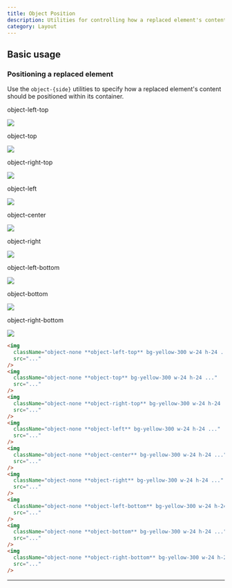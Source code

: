```yaml
---
title: Object Position
description: Utilities for controlling how a replaced element's content should be positioned within its container.
category: Layout
---
```



## Basic usage

### Positioning a replaced element

Use the `object-{side}` utilities to specify how a replaced element's content should be positioned within its container.

<Example p="none">
  <div className="w-full">
    <div className="overflow-x-scroll overflow-y-hidden snap-x scroll-p-4 flex sm:grid sm:grid-cols-3 sm:gap-16 p-8 items-end pt-16">
      <div className="relative snap-always snap-start w-40 shrink-0 sm:w-auto">
        <p className="absolute top-0 inset-x-0 -translate-y-8 font-medium text-sm text-slate-500 font-mono text-center mb-3 dark:text-slate-400">object-left-top</p>
        <div className="group relative mx-auto w-20 h-20 rounded-lg">
          <div className="relative z-10 w-full h-full rounded-md bg-left-top ring-1 ring-black/10 ring-inset shadow-lg" style={{backgroundImage: "url(https://images.unsplash.com/photo-1554629947-334ff61d85dc?ixid=MnwxMjA3fDB8MHxwaG90by1wYWdlfHx8fGVufDB8fHx8&ixlib=rb-1.2.1&auto=format&fit=crop&w=128&h=128&q=80)"}} />
          <img className="absolute top-0 left-0 rounded-md overflow-hidden w-32 h-32 opacity-0 sm:group-hover:opacity-25 max-w-none" src="https://images.unsplash.com/photo-1554629947-334ff61d85dc?ixid=MnwxMjA3fDB8MHxwaG90by1wYWdlfHx8fGVufDB8fHx8&ixlib=rb-1.2.1&auto=format&fit=crop&w=256&h=256&q=80" />
        </div>
      </div>
      <div className="relative snap-always snap-start w-40 shrink-0 sm:w-auto">
        <p className="absolute top-0 inset-x-0 -translate-y-8 font-medium text-sm text-slate-500 font-mono text-center mb-3 dark:text-slate-400">object-top</p>
        <div className="group relative mx-auto w-20 h-20 rounded-lg">
          <div className="relative z-10 w-full h-full rounded-md bg-top ring-1 ring-black/10 ring-inset shadow-lg" style={{backgroundImage: "url(https://images.unsplash.com/photo-1554629947-334ff61d85dc?ixid=MnwxMjA3fDB8MHxwaG90by1wYWdlfHx8fGVufDB8fHx8&ixlib=rb-1.2.1&auto=format&fit=crop&w=128&h=128&q=80)"}} />
          <img className="absolute top-0 -left-6 rounded-md overflow-hidden w-32 h-32 opacity-0 sm:group-hover:opacity-25 max-w-none" src="https://images.unsplash.com/photo-1554629947-334ff61d85dc?ixid=MnwxMjA3fDB8MHxwaG90by1wYWdlfHx8fGVufDB8fHx8&ixlib=rb-1.2.1&auto=format&fit=crop&w=256&h=256&q=80" />
        </div>
      </div>
      <div className="relative snap-always snap-start w-40 shrink-0 sm:w-auto">
        <p className="absolute top-0 inset-x-0 -translate-y-8 font-medium text-sm text-slate-500 font-mono text-center mb-3 dark:text-slate-400">object-right-top</p>
        <div className="group relative mx-auto w-20 h-20 rounded-lg">
          <div className="relative z-10 w-full h-full rounded-md bg-right-top ring-1 ring-black/10 ring-inset shadow-lg" style={{backgroundImage: "url(https://images.unsplash.com/photo-1554629947-334ff61d85dc?ixid=MnwxMjA3fDB8MHxwaG90by1wYWdlfHx8fGVufDB8fHx8&ixlib=rb-1.2.1&auto=format&fit=crop&w=128&h=128&q=80)"}} />
          <img className="absolute top-0 right-0 rounded-md overflow-hidden w-32 h-32 opacity-0 sm:group-hover:opacity-25 max-w-none" src="https://images.unsplash.com/photo-1554629947-334ff61d85dc?ixid=MnwxMjA3fDB8MHxwaG90by1wYWdlfHx8fGVufDB8fHx8&ixlib=rb-1.2.1&auto=format&fit=crop&w=256&h=256&q=80" />
        </div>
      </div>
      <div className="relative snap-always snap-start w-40 shrink-0 sm:w-auto">
        <p className="absolute top-0 inset-x-0 -translate-y-8 font-medium text-sm text-slate-500 font-mono text-center mb-3 dark:text-slate-400">object-left</p>
        <div className="group relative mx-auto w-20 h-20 rounded-lg">
          <div className="relative z-10 w-full h-full rounded-md bg-left ring-1 ring-black/10 ring-inset shadow-lg" style={{backgroundImage: "url(https://images.unsplash.com/photo-1554629947-334ff61d85dc?ixid=MnwxMjA3fDB8MHxwaG90by1wYWdlfHx8fGVufDB8fHx8&ixlib=rb-1.2.1&auto=format&fit=crop&w=128&h=128&q=80)"}} />
          <img className="absolute -top-6 left-0 rounded-md overflow-hidden w-32 h-32 opacity-0 sm:group-hover:opacity-25 max-w-none" src="https://images.unsplash.com/photo-1554629947-334ff61d85dc?ixid=MnwxMjA3fDB8MHxwaG90by1wYWdlfHx8fGVufDB8fHx8&ixlib=rb-1.2.1&auto=format&fit=crop&w=256&h=256&q=80" />
        </div>
      </div>
      <div className="relative snap-always snap-start w-40 shrink-0 sm:w-auto">
        <p className="absolute top-0 inset-x-0 -translate-y-8 font-medium text-sm text-slate-500 font-mono text-center mb-3 dark:text-slate-400">object-center</p>
        <div className="group relative mx-auto w-20 h-20 rounded-lg">
          <div className="relative z-10 w-full h-full rounded-md bg-center ring-1 ring-black/10 ring-inset shadow-lg" style={{backgroundImage: "url(https://images.unsplash.com/photo-1554629947-334ff61d85dc?ixid=MnwxMjA3fDB8MHxwaG90by1wYWdlfHx8fGVufDB8fHx8&ixlib=rb-1.2.1&auto=format&fit=crop&w=128&h=128&q=80)"}} />
          <img className="absolute -top-6 -left-6 rounded-md overflow-hidden w-32 h-32 opacity-0 sm:group-hover:opacity-25 max-w-none" src="https://images.unsplash.com/photo-1554629947-334ff61d85dc?ixid=MnwxMjA3fDB8MHxwaG90by1wYWdlfHx8fGVufDB8fHx8&ixlib=rb-1.2.1&auto=format&fit=crop&w=256&h=256&q=80" />
        </div>
      </div>
      <div className="relative snap-always snap-start w-40 shrink-0 sm:w-auto">
        <p className="absolute top-0 inset-x-0 -translate-y-8 font-medium text-sm text-slate-500 font-mono text-center mb-3 dark:text-slate-400">object-right</p>
        <div className="group relative mx-auto w-20 h-20 rounded-lg">
          <div className="relative z-10 w-full h-full rounded-md bg-right ring-1 ring-black/10 ring-inset shadow-lg" style={{backgroundImage: "url(https://images.unsplash.com/photo-1554629947-334ff61d85dc?ixid=MnwxMjA3fDB8MHxwaG90by1wYWdlfHx8fGVufDB8fHx8&ixlib=rb-1.2.1&auto=format&fit=crop&w=128&h=128&q=80)"}} />
          <img className="absolute -top-6 right-0 rounded-md overflow-hidden w-32 h-32 opacity-0 sm:group-hover:opacity-25 max-w-none" src="https://images.unsplash.com/photo-1554629947-334ff61d85dc?ixid=MnwxMjA3fDB8MHxwaG90by1wYWdlfHx8fGVufDB8fHx8&ixlib=rb-1.2.1&auto=format&fit=crop&w=256&h=256&q=80" />
        </div>
      </div>
      <div className="relative snap-always snap-start w-40 shrink-0 sm:w-auto">
        <p className="absolute top-0 inset-x-0 -translate-y-8 font-medium text-sm text-slate-500 font-mono text-center mb-3 dark:text-slate-400">object-left-bottom</p>
        <div className="group relative mx-auto w-20 h-20 rounded-lg">
          <div className="relative z-10 w-full h-full rounded-md bg-left-bottom ring-1 ring-black/10 ring-inset shadow-lg" style={{backgroundImage: "url(https://images.unsplash.com/photo-1554629947-334ff61d85dc?ixid=MnwxMjA3fDB8MHxwaG90by1wYWdlfHx8fGVufDB8fHx8&ixlib=rb-1.2.1&auto=format&fit=crop&w=128&h=128&q=80)"}} />
          <img className="absolute -top-12 left-0 rounded-md overflow-hidden w-32 h-32 opacity-0 sm:group-hover:opacity-25 max-w-none" src="https://images.unsplash.com/photo-1554629947-334ff61d85dc?ixid=MnwxMjA3fDB8MHxwaG90by1wYWdlfHx8fGVufDB8fHx8&ixlib=rb-1.2.1&auto=format&fit=crop&w=256&h=256&q=80" />
        </div>
      </div>
      <div className="relative snap-always snap-start w-40 shrink-0 sm:w-auto">
        <p className="absolute top-0 inset-x-0 -translate-y-8 font-medium text-sm text-slate-500 font-mono text-center mb-3 dark:text-slate-400">object-bottom</p>
        <div className="group relative mx-auto w-20 h-20 rounded-lg">
          <div className="relative z-10 w-full h-full rounded-md bg-bottom ring-1 ring-black/10 ring-inset shadow-lg" style={{backgroundImage: "url(https://images.unsplash.com/photo-1554629947-334ff61d85dc?ixid=MnwxMjA3fDB8MHxwaG90by1wYWdlfHx8fGVufDB8fHx8&ixlib=rb-1.2.1&auto=format&fit=crop&w=128&h=128&q=80)"}} />
          <img className="absolute -top-12 -left-6 rounded-md overflow-hidden w-32 h-32 opacity-0 sm:group-hover:opacity-25 max-w-none" src="https://images.unsplash.com/photo-1554629947-334ff61d85dc?ixid=MnwxMjA3fDB8MHxwaG90by1wYWdlfHx8fGVufDB8fHx8&ixlib=rb-1.2.1&auto=format&fit=crop&w=256&h=256&q=80" />
        </div>
      </div>
      <div className="relative snap-always snap-start w-56 -mx-8 shrink-0 sm:w-auto">
        <p className="absolute top-0 inset-x-0 -translate-y-8 font-medium text-sm text-slate-500 font-mono text-center mb-3 dark:text-slate-400">object-right-bottom</p>
        <div className="group relative mx-auto w-20 h-20 rounded-lg">
          <div className="relative z-10 w-full h-full rounded-md bg-right-bottom ring-1 ring-black/10 ring-inset shadow-lg" style={{backgroundImage: "url(https://images.unsplash.com/photo-1554629947-334ff61d85dc?ixid=MnwxMjA3fDB8MHxwaG90by1wYWdlfHx8fGVufDB8fHx8&ixlib=rb-1.2.1&auto=format&fit=crop&w=128&h=128&q=80)"}} />
          <img className="absolute -top-12 right-0 rounded-md overflow-hidden w-32 h-32 opacity-0 sm:group-hover:opacity-25 max-w-none" src="https://images.unsplash.com/photo-1554629947-334ff61d85dc?ixid=MnwxMjA3fDB8MHxwaG90by1wYWdlfHx8fGVufDB8fHx8&ixlib=rb-1.2.1&auto=format&fit=crop&w=256&h=256&q=80" />
        </div>
      </div>
    </div>
  </div>
</Example>

```html
<img
  className="object-none **object-left-top** bg-yellow-300 w-24 h-24 ..."
  src="..."
/>
<img
  className="object-none **object-top** bg-yellow-300 w-24 h-24 ..."
  src="..."
/>
<img
  className="object-none **object-right-top** bg-yellow-300 w-24 h-24 ..."
  src="..."
/>
<img
  className="object-none **object-left** bg-yellow-300 w-24 h-24 ..."
  src="..."
/>
<img
  className="object-none **object-center** bg-yellow-300 w-24 h-24 ..."
  src="..."
/>
<img
  className="object-none **object-right** bg-yellow-300 w-24 h-24 ..."
  src="..."
/>
<img
  className="object-none **object-left-bottom** bg-yellow-300 w-24 h-24 ..."
  src="..."
/>
<img
  className="object-none **object-bottom** bg-yellow-300 w-24 h-24 ..."
  src="..."
/>
<img
  className="object-none **object-right-bottom** bg-yellow-300 w-24 h-24 ..."
  src="..."
/>
```

---
